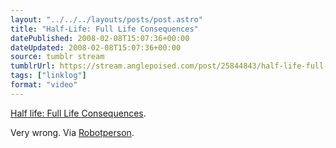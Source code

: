 ```yaml
---
layout: "../../../layouts/posts/post.astro"
title: "Half-Life: Full Life Consequences"
datePublished: 2008-02-08T15:07:36+00:00
dateUpdated: 2008-02-08T15:07:36+00:00
source: tumblr stream
tumblrUrl: https://stream.anglepoised.com/post/25844843/half-life-full-life-consequences-very-wrong-via
tags: ["linklog"]
format: "video"
---
```



<YouTube id="https://www.youtube.com/watch?v=OHxyZaZlaOs" />

[Half life: Full Life Consequences][1].

Very wrong. Via [Robotperson][2].

[1]: https://www.youtube.com/watch?v=OHxyZaZlaOs
[2]: http://robotperson.com/archives/2008/01/18/visual-hierarchy/
